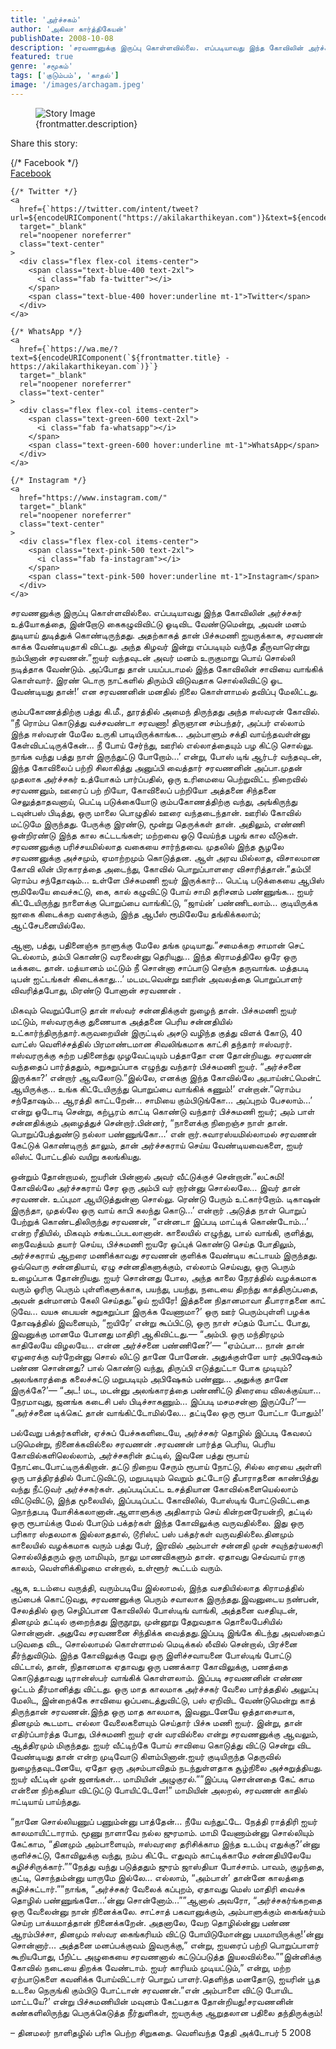 ```yaml
---
title: 'அர்ச்சகம்'
author: 'அகிலா கார்த்திகேயன்'
publishDate: 2008-10-08
description: 'சரவணனுக்கு இருப்பு கொள்ளவில்லை. எப்படியாவது இந்த கோவிலின் அர்ச்சகர் உத்யோகத்தை...'
featured: true
genre: 'சமூகம்'
tags: ['குடும்பம்', 'காதல்']
image: '/images/archagam.jpeg'
---
```

<figure>
  <img src={frontmatter.image} alt="Story Image" class="w-full rounded-lg shadow-lg" />
  <figcaption class="text-gray-600 text-sm mt-2">{frontmatter.description}</figcaption>
</figure>
<div class="mt-6">
  <p class="text-lg font-bold">Share this story:</p>
  <div class="flex space-x-6 justify-start mt-4">
    {/* Facebook */}
    <a
      href={`https://www.facebook.com/sharer/sharer.php?u=${encodeURIComponent("https://akilakarthikeyan.com")}`}
      target="_blank"
      rel="noopener noreferrer"
      class="text-center"
    >
      <div class="flex flex-col items-center">
        <span class="text-blue-600 text-2xl">
          <i class="fab fa-facebook"></i>
        </span>
        <span class="text-blue-600 hover:underline mt-1">Facebook</span>
      </div>
    </a>

    {/* Twitter */}
    <a
      href={`https://twitter.com/intent/tweet?url=${encodeURIComponent("https://akilakarthikeyan.com")}&text=${encodeURIComponent(frontmatter.title)}`}
      target="_blank"
      rel="noopener noreferrer"
      class="text-center"
    >
      <div class="flex flex-col items-center">
        <span class="text-blue-400 text-2xl">
          <i class="fab fa-twitter"></i>
        </span>
        <span class="text-blue-400 hover:underline mt-1">Twitter</span>
      </div>
    </a>

    {/* WhatsApp */}
    <a
      href={`https://wa.me/?text=${encodeURIComponent(`${frontmatter.title} - https://akilakarthikeyan.com`)}`}
      target="_blank"
      rel="noopener noreferrer"
      class="text-center"
    >
      <div class="flex flex-col items-center">
        <span class="text-green-600 text-2xl">
          <i class="fab fa-whatsapp"></i>
        </span>
        <span class="text-green-600 hover:underline mt-1">WhatsApp</span>
      </div>
    </a>

    {/* Instagram */}
    <a
      href="https://www.instagram.com/"
      target="_blank"
      rel="noopener noreferrer"
      class="text-center"
    >
      <div class="flex flex-col items-center">
        <span class="text-pink-500 text-2xl">
          <i class="fab fa-instagram"></i>
        </span>
        <span class="text-pink-500 hover:underline mt-1">Instagram</span>
      </div>
    </a>
  </div>
</div>


சரவணனுக்கு இருப்பு கொள்ளவில்லை. எப்படியாவது இந்த கோவிலின் அர்ச்சகர் உத்யோகத்தை, இன்றோடு கைகழுவிவிட்டு ஓடிவிட வேண்டுமென்று, அவன் மனம் துடியாய் துடித்துக் கொண்டிருந்தது. அதற்காகத் தான் பிச்சுமணி ஐயருக்காக, சரவணன் காக்க வேண்டியதாகி விட்டது. அந்த கிழவர் இன்று எப்படியும் வந்தே தீருவாரென்று நம்பினான் சரவணன்.”ஐயர் வந்தவுடன் அவர் மனம் உருகுமாறு பொய் சொல்லி நடித்தாக வேண்டும். அப்போது தான் பயப்படாமல் இந்த கோவிலின் சாவியை வாங்கிக் கொள்வார். இரண் டொரு நாட்களில் திரும்பி விடுவதாக சொல்லிவிட்டு ஓட வேண்டியது தான்!’ என சரவணனின் மனதில் நிலை கொள்ளாமல் தவிப்பு மேலிட்டது.

கும்பகோணத்திற்கு பத்து கி.மீ., தூரத்தில் அமைந் திருந்தது அந்த ஈஸ்வரன் கோவில். “நீ ரொம்ப கொடுத்து வச்சவண்டா சரவணா! திருஞான சம்பந்தர், அப்பர் எல்லாம் இந்த ஈஸ்வரன் மேலே உருகி பாடியிருக்காங்க… அம்பாளும் சக்தி வாய்ந்தவள்ன்னு கேள்விபட்டிருக்கேன்… நீ போய் சேர்ந்து, ஊரில் எல்லாத்தையும் பழ கிட்டு சொல்லு. நாங்க வந்து பத்து நாள் இருந்துட்டு போறோம்…’ என்று, போஸ் டிங் ஆர்டர் வந்தவுடன், இந்த கோவிலைப் பற்றி சிலாகித்து அனுப்பி வைத்தார் சரவணனின் அப்பா.முதன் முதலாக அர்ச்சகர் உத்யோகம் பார்ப்பதில், ஒரு உரிமையை பெற்றுவிட்ட நிறைவில் சரவணனும், ஊரைப் பற் றியோ, கோவிலைப் பற்றியோ அத்தனை சிந்தனை செலுத்தாதவனாய், பெட்டி படுக்கையோடு கும்பகோணத்திற்கு வந்து, அங்கிருந்து டவுன்பஸ் பிடித்து, ஒரு மாலை பொழுதில் ஊரை வந்தடைந்தான். ஊரில் கோவில் மட்டுமே இருந்தது. பேருக்கு இரண்டு, மூன்று தெருக்கள் தான். அதிலும், எண்ணி ஒன்றிரண்டு இந்த கால கட்டடங்கள்; மற்றவை ஓடு வேய்ந்த பழங் கால வீடுகள். சரவணனுக்கு பரிச்சயமில்லாத வகையை சார்ந்தவை. முதலில் இந்த சூழலே சரவணனுக்கு அச்சமும், ஏமாற்றமும் கொடுத்தன. ஆள் அரவ மில்லாத, விசாலமான கோவி லின் பிரகாரத்தை அடைந்து, கோவில் பொறுப்பாளரை விசாரித்தான்.”தம்பி! ரொம்ப சந்தோஷம்… உள்ளே பிச்சுமணி ஐயர் இருக்கார்… பெட்டி படுக்கையை ஆபிஸ் ரூமிலேயே வைச்சுட்டு, கை, கால் கழுவிட்டு போய் சாமி தரிசனம் பண்ணுங்க… ஐயர் கிட்டேயிருந்து நாளைக்கு பொறுப்பை வாங்கிட்டு, “ஜாய்ன்’ பண்ணிடலாம்… குடியிருக்க ஜாகை கிடைக்கற வரைக்கும், இந்த ஆபீஸ் ரூமிலேயே தங்கிக்கலாம்; ஆட்சேபனையில்லே.

ஆனா, பத்து, பதினைஞ்சு நாளுக்கு மேலே தங்க முடியாது.”சமைக்கற சாமான் செட் டெல்லாம், தம்பி கொண்டு வரலைன்னு தெரியுது… இந்த கிராமத்திலே ஒரே ஒரு டீக்கடை தான். மத்யானம் மட்டும் நீ சொன்னா சாப்பாடு செஞ்சு தருவாங்க. மத்தபடி டிபன் ஐட்டங்கள் கிடைக்காது…’ மடமடவென்று ஊரின் அவலத்தை பொறுப்பாளர் விவரித்தபோது, மிரண்டு போனான் சரவணன் .

மிகவும் வெறுப்போடு தான் ஈஸ்வர் சன்னதிக்குள் நுழைந் தான். பிச்சுமணி ஐயர் மட்டும், ஈஸ்வரருக்கு துணையாக அத்தனை பெரிய சன்னதியில் உட்கார்ந்திருந்தார்.கருவறையின் இருட்டில் அசடு வழிந்த குத்து விளக் கோடு, 40 வாட்ஸ் வெளிச்சத்தில் பிரமாண்டமான சிவலிங்கமாக காட்சி தந்தார் ஈஸ்வரர். ஈஸ்வரருக்கு சுற்ற பதினைந்து முழவேட்டியும் பத்தாதோ என தோன்றியது. சரவணன் வந்ததைப் பார்த்ததும், சுறுசுறுப்பாக எழுந்து வந்தார் பிச்சுமணி ஐயர். “அர்ச்சனை இருக்கா?’ என்றார் ஆவலோடு.”இல்லே, எனக்கு இந்த கோவில்லே அபாய்ன்ட்மென்ட் ஆயிருக்கு… உங்க கிட்டேயிருந்து பொறுப்பை வாங்கிக் கணும்!’ என்றான்.”ரொம்ப சந்தோஷம்… ஆரத்தி காட்டறேன்… சாமியை கும்பிடுங்கோ… அப்புறம் பேசலாம்…’ என்று ஓடோடி சென்று, கற்பூரம் காட்டி கொண்டு வந்தார் பிச்சுமணி ஐயர்; அம் பாள் சன்னதிக்கும் அழைத்துச் சென்றார்.பின்னர், “நாளைக்கு நிறைஞ்ச நாள் தான். பொறுப்பேத்துண்டு நல்லா பண்ணுங்கோ…’ என் றார்.சுவாரஸ்யமில்லாமல் சரவணன் கேட்டுக் கொண்டிருந் தாலும், தான் அர்ச்சகராய் செய்ய வேண்டியவைகளை, ஐயர் லிஸ்ட் போட்டதில் வயிறு கலங்கியது.

ஒன்றும் தோன்றாமல், ஐயரின் பின்னால் அவர் வீட்டுக்குச் சென்றான்.”லட்சுமி! கோவில்லே அர்ச்சகராய் சேர ஒரு அம்பி வர் றார்ன்னு சொல்லலே… இவர் தான் சரவணன். உப்புமா ஆயிடுத்துன்னா சொல்லு. ரெண்டு பேரும் உட்கார்றோம். டிகாஷன் இருந்தா, முதல்லே ஒரு வாய் காபி கலந்து கொடு…’ என்றார் .அடுத்த நாள் பொறுப் பேற்றுக் கொண்டதிலிருந்து சரவணன், “என்னடா இப்படி மாட்டிக் கொண்டோம்…’ என்ற ரீதியில், மிகவும் சங்கடப்படலானான். காலையில் எழுந்து, பால் வாங்கி, குளித்து, நைவேத்யம் தயார் செய்ய, பிச்சுமணி ஐயரே ஒப்புக் கொண்டு செய்த போதிலும், அர்ச்சகராய் ஆறரை மணிக்காவது சரவணன் குளிக்க வேண்டிய கட்டாயம் இருந்தது. ஒவ்வொரு சன்னதியாய், ஏழு சன்னதிகளுக்கும், எல்லாம் செய்வது, ஒரு பெரும் உழைப்பாக தோன்றியது. ஐயர் சொன்னது போல, அந்த காலை நேரத்தில் வழக்கமாக வரும் ஓரிரு பெரும் புள்ளிகளுக்காக, பயந்து, பயந்து, நடையை திறந்து காத்திருப்பதை, அவன் தன்மானம் கேலி செய்தது.”ஓய் ஐயிரே! இத்தனை நிதானமாவா தீபாராதனை காட் டுவே… வயசு பையன் சுறுசுறுப்பா இருக்க வேணாமா?’ ஒரு ஊர் பெரும்புள்ளி பழக்க தோஷத்தில் இவனையும், “ஐயிரே’ என்று கூப்பிட்டு, ஒரு நாள் சப்தம் போட்ட போது, இவனுக்கு மானமே போனது மாதிரி ஆகிவிட்டது.— “அம்பி. ஒரு மந்திரமும் காதிலேயே விழலயே… என்ன அர்ச்சனை பண்ணினே?’— “ஏம்ப்பா… நான் தான் ஏழரைக்கு வர்றேன்னு சொல் லிட்டு தானே போனேன். அதுக்குள்ளே யார் அபிஷேகம் பண்ண சொன்னது? பால் கொண்டு வந்து, திருப்பி எடுத்துட்டா போக முடியும்? அலங்காரத்தை கலைச்சுட்டு மறுபடியும் அபிஷேகம் பண்ணு… அதுக்கு தானே இருக்கே?’— “அட! மட, மடன்னு அலங்காரத்தை பண்ணிட்டு திரையை விலக்குய்யா… நேரமாவுது, ஜனங்க கடைசி பஸ் பிடிச்சாகணும்… இப்படி மசமசன்னா இருப்பே?’— “அர்ச்சனை டிக்கெட் தான் வாங்கிட்டோமில்லே… தட்டிலே ஒரு ரூபா போட்டா போதும்!’

பல்வேறு பக்தர்களின், ஏச்சுப் பேச்சுகளிடையே, அர்ச்சகர் தொழில் இப்படி கேவலப் படுமென்று, நினைக்கவில்லை சரவணன் .சரவணன் பார்த்த பெரிய, பெரிய கோவில்களிலெல்லாம், அர்ச்சகரின் தட்டில், இவனே பத்து ரூபாய் நோட்டைபோட்டிருக்கிறான். தட்டு நிறைய சேரும் ரூபாய் நோட்டு, சில்ல ரையை அள்ளி ஒரு பாத்திரத்தில் போட்டுவிட்டு, மறுபடியும் வெறும் தட்டோடு தீபாராதனை காண்பித்து வந்து நீட்டுவர் அர்ச்சகர்கள். அப்படிப்பட்ட உசத்தியான கோவில்களையெல்லாம் விட்டுவிட்டு, இந்த மூலையில், இப்படிப்பட்ட கோவிலில், போஸ்டிங் போட்டுவிட்டதை நொந்தபடி யோசிக்கலானான்.ஆளாளுக்கு அதிகாரம் செய் கின்றனரேயன்றி, தட்டில் ஒரு ரூபாய்க்கு மேல் போடும் பக்தர்கள் இந்த கோவிலுக்கு வருவதில்லை. இது ஒரு பரிகார ஸ்தலமாக இல்லாததால், டூரிஸ்ட் பஸ் பக்தர்கள் வருவதில்லை.தினமும் காலையில் வழக்கமாக வரும் பத்து பேர், இரவில் அம்பாள் சன்னதி முன் சவுந்தர்யலகரி சொல்லித்தரும் ஒரு மாமியும், நாலு மாணவிகளும் தான். ஏதாவது செவ்வாய் ராகு காலம், வெள்ளிக்கிழமை என்றால், உள்ளூர் கூட்டம் வரும்.

ஆக, உடம்பை வருத்தி, வரும்படியே இல்லாமல், இந்த வசதியில்லாத கிராமத்தில் குப்பைக் கொட்டுவது, சரவணனுக்கு பெரும் சவாலாக இருந்தது.இவனுடைய நண்பன், சேலத்தில் ஒரு செழிப்பான கோவிலில் போஸ்டிங் வாங்கி, அத்தனை வசதியுடன், தினமும் தட்டில் குறைந்தது இருநூறு, முன்னூறு தேறுவதாக தொலைபேசியில் சொன்னான். அதுவே சரவணனை சிந்திக்க வைத்தது.இப்படி இங்கே கிடந்து அவஸ்தைப் படுவதை விட, சொல்லாமல் கொள்ளாமல் மெடிக்கல் லீவில் சென்றால், பிரச்னை தீர்ந்துவிடும். இந்த கோவிலுக்கு வேறு ஒரு இளிச்சவாயனை போஸ்டிங் போட்டு விட்டால், தான், நிதானமாக ஏதாவது ஒரு பணக்கார கோவிலுக்கு, பணத்தை கொடுத்தாவது டிரான்ஸ்பர் வாங்கிக் கொள்ளலாம். இப்படி சரவணனின் எண்ண ஓட்டம் தீர்மானித்து விட்டது. ஒரு மாத காலமாக அர்ச்சகர் வேலை பார்த்ததில் அலுப்பு மேலிட, இன்றைக்கே சாவியை ஒப்படைத்துவிட்டு, பஸ் ஏறிவிட வேண்டுமென்று காத் திருந்தான் சரவணன்.இந்த ஒரு மாத காலமாக, இவனுடனேயே ஒத்தாசையாக, தினமும் கூடமாட எல்லா வேலைகளையும் செய்தார் பிச்சு மணி ஐயர். இன்று, தான் எதிர்ப்பார்த்த போது, பிச்சுமணி ஐயர் ஏன் வரவில்லை என்று சரவணனுக்கு ஆவலும், ஆத்திரமும் மிகுந்தது. ஐயர் வீட்டிற்கே போய் சாவியை கொடுத்து விட்டு சென்று விட வேண்டியது தான் என்ற முடிவோடு கிளம்பினான்.ஐயர் குடியிருந்த தெருவில் நுழைந்தவுடனேயே, ஏதோ ஒரு அசம்பாவிதம் நடந்துள்ளதாக சூழ்நிலை அச்சுறுத்தியது. ஐயர் வீட்டின் முன் ஜனங்கள்… மாமியின் அழுகுரல்.””இப்படி சொன்னதை கேட் காம என்னை நிற்கதியா விட்டுட்டு போயிட்டேளே!” மாமியின் அலறல், சரவணன் காதில் ஈட்டியாய் பாய்ந்தது.

“நானே சொல்லியணுப் பணும்ன்னு பாத்தேன்… நீயே வந்துட்டே. நேத்தி ராத்திரி ஐயர் காலமாயிட்டாராம். மூணு நாளாவே நல்ல ஜுரமாம். மாமி வேணாம்ன்னு சொல்லியும் கேட்காம, “தினமும் அம்பாளையும், ஈஸ்வரரை தரிசிக்காம இந்த உடம்பு எதுக்கு?’ன்னு குளிச்சுட்டு, கோவிலுக்கு வந்து, நம்ப கிட்டே எதுவும் காட்டிக்காமே சன்னதியிலேயே கழிச்சிருக்கார்.””நேத்து வந்து படுத்ததும் ஜுரம் ஜாஸ்தியா போச்சாம். பாவம், குழந்தை, குட்டி, சொந்தம்ன்னு யாருமே இல்லே… எல்லாம், “அம்பாள்’ தான்னே காலத்தை கழிச்சுட்டார்.””நாங்க, “அர்ச்சகர் வேலைக் கப்புறம், ஏதாவது மெஸ் மாதிரி வைச்சு தொழில் பண்ணுங்களே…’ன்னு சொன்னோம்…””ஆனால் அவரோ, “அர்ச்சகர்ங்கறதை ஒரு வேலைன்னு நான் நினைக்கலே. சாட்சாத் பகவானுக்கும், அம்பாளுக்கும் கைங்கர்யம் செய்ற பாக்யமாத்தான் நினைக்கறேன். அதனாலே, வேற தொழில்ன்னு பண்ண ஆரம்பிச்சா, தினமும் ஈஸ்வர கைங்கரியம் விட்டு போயிடுமோன்னு பயமாயிருக்கு!’ன்னு சொன்னார்… அத்தனை மனப்பக்குவம் இவருக்கு,” என்று, ஐயரைப் பற்றி பொறுப்பாளர் கூறியபோது, பீறிட்ட அழுகையை சரவணனால் கட்டுப்படுத்த இயலவில்லை.””இன்னிக்கு கோவில் நடையை திறக்க வேண்டாம். ஐயர் காரியம் முடியட்டும்,” என்று, மற்ற ஏற்பாடுகளை கவனிக்க போய்விட்டார் பொறுப் பாளர்.தெளிந்த மனதோடு, ஐயரின் பூத உடலை நெருங்கி கும்பிடு போட்டான் சரவணன்.”என் அம்பாளை விட்டு போயிட மாட்டயே?’ என்று பிச்சுமணியின் மவுனம் கேட்பதாக தோன்றியது!சரவணனின் கண்களிலிருந்து பெருக்கெடுத்த நீர்துளிகள், ஐயருக்கு ஆறுதலான பதிலை தந்திருக்கும்!

– தினமலர் நாளிதழில் பரிசு பெற்ற சிறுகதை. வெளிவந்த தேதி அக்டோபர் 5 2008